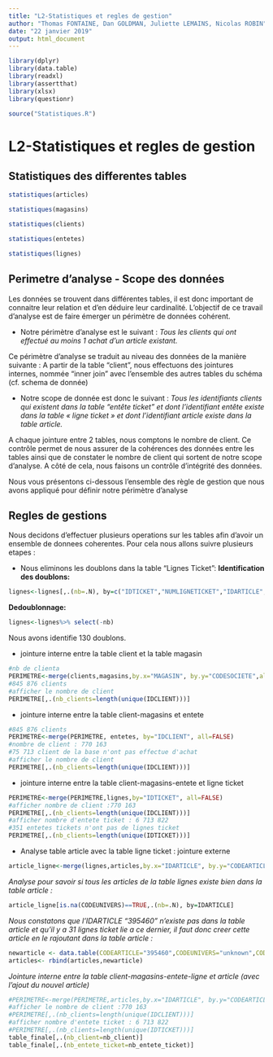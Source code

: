 ```yaml
---
title: "L2-Statistiques et regles de gestion"
author: "Thomas FONTAINE, Dan GOLDMAN, Juliette LEMAINS, Nicolas ROBIN"
date: "22 janvier 2019"
output: html_document
---
```


```r
library(dplyr)
library(data.table)
library(readxl)
library(assertthat)
library(xlsx)
library(questionr)

source("Statistiques.R")
```
# L2-Statistiques et regles de gestion

## Statistiques des differentes tables

```r
statistiques(articles)
```

```r
statistiques(magasins)
```

```r
statistiques(clients)
```

```r
statistiques(entetes)
```

```r
statistiques(lignes)
```
## Perimetre d'analyse - Scope des données
Les données se trouvent dans différentes tables, il est donc important de connaitre leur relation et d’en déduire leur cardinalité. L’objectif de ce travail d’analyse est de faire émerger un périmètre de données cohérent.

* Notre périmètre d’analyse est le suivant : *Tous les clients qui ont effectué au moins 1 achat d’un article existant.*

Ce périmètre d’analyse se traduit au niveau des données de la manière suivante :
A partir de la table "client", nous effectuons des jointures internes, nommée "inner join" avec l’ensemble des autres tables du schéma (cf. schema de donnée)

* Notre scope de donnée est donc le suivant : *Tous les identifiants clients qui existent dans la table "entête ticket" et dont l’identifiant entête existe dans la table « ligne ticket » et dont l'identifiant article existe dans la table article.*

A chaque jointure entre 2 tables, nous comptons le nombre de client. Ce contrôle permet de nous assurer de la cohérences des données entre les tables ainsi que de constater le nombre de client qui sortent de notre scope d'analyse.
A côté de cela, nous faisons un contrôle d’intégrité des données. 

Nous vous présentons ci-dessous l’ensemble des règle de gestion que nous avons appliqué pour définir notre périmètre d'analyse


## Regles de gestions

Nous decidons d'effectuer plusieurs operations sur les tables afin d'avoir un ensemble de donnees coherentes. Pour cela nous allons suivre plusieurs etapes :

* Nous eliminons les doublons dans la table "Lignes Ticket":
**Identification des doublons:**
```r
lignes<-lignes[,.(nb=.N), by=c("IDTICKET","NUMLIGNETICKET","IDARTICLE","QUANTITE", "MONTANTREMISE", "TOTAL", "MARGESORTIE")]
```

**Dedoublonnage:**
```r
lignes<-lignes%>% select(-nb)
```

Nous avons identifie 130 doublons.


* jointure interne entre la table client et la table magasin 

```r
#nb de clienta
PERIMETRE<-merge(clients,magasins,by.x="MAGASIN", by.y="CODESOCIETE",all=FALSE)
#845 876 clients
#afficher le nombre de client
PERIMETRE[,.(nb_clients=length(unique(IDCLIENT)))]
```

* jointure interne entre la table client-magasins et entete
```r
#845 876 clients
PERIMETRE<-merge(PERIMETRE, entetes, by="IDCLIENT", all=FALSE)
#nombre de client : 770 163
#75 713 client de la base n'ont pas effectue d'achat
#afficher le nombre de client
PERIMETRE[,.(nb_clients=length(unique(IDCLIENT)))]
```

* jointure interne entre la table client-magasins-entete et ligne ticket
```r
PERIMETRE<-merge(PERIMETRE,lignes,by="IDTICKET", all=FALSE)
#afficher nombre de client :770 163
PERIMETRE[,.(nb_clients=length(unique(IDCLIENT)))]
#afficher nombre d'entete ticket : 6 713 822
#351 entetes tickets n'ont pas de lignes ticket
PERIMETRE[,.(nb_clients=length(unique(IDTICKET)))]
```

* Analyse table article avec la table ligne ticket : jointure externe
```r
article_ligne<-merge(lignes,articles,by.x="IDARTICLE", by.y="CODEARTICLE",all.x=TRUE)
```
*Analyse pour savoir si tous les articles de la table lignes existe bien dans la table article :*
```r
article_ligne[is.na(CODEUNIVERS)==TRUE,.(nb=.N), by=IDARTICLE]
```
*Nous constatons que l'IDARTICLE "395460" n'existe pas dans la table article et qu'il y a 31 lignes ticket lie a ce dernier, il faut donc creer cette article en le rajoutant dans la table article :*
```r
newarticle <- data.table(CODEARTICLE="395460",CODEUNIVERS="unknown",CODEFAMILLE="unknown", CODESOUSFAMILLE="unknown")
articles<- rbind(articles,newarticle)
```
*Jointure interne entre la table client-magasins-entete-ligne et article (avec l'ajout du nouvel article)*
```r
#PERIMETRE<-merge(PERIMETRE,articles,by.x="IDARTICLE", by.y="CODEARTICLE", all=FALSE)
#afficher le nombre de client :770 163
#PERIMETRE[,.(nb_clients=length(unique(IDCLIENT)))]
#afficher nombre d'entete ticket : 6 713 822
#PERIMETRE[,.(nb_clients=length(unique(IDTICKET)))]
table_finale[,.(nb_client=nb_client)]
table_finale[,.(nb_entete_ticket=nb_entete_ticket)]
```